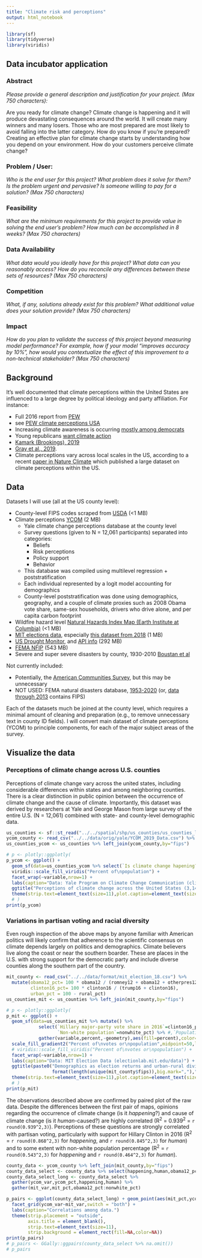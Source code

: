 ```yaml
---
title: "Climate risk and perceptions"
output: html_notebook
---
```


```r
library(sf)
library(tidyverse)
library(viridis)
```

## Data incubator application

### Abstract

*Please provide a general description and justification for your project. (Max 750 characters):*

Are you ready for climate change? Climate change is happening and it will produce devastating consequences around the world. It will create many winners and many losers. Those who are most prepared are most likely to avoid falling into the latter category. How do you know if you're prepared? Creating an effective plan for climate change starts by understanding how you depend on your environment. How do your customers perceive climate change?

### Problem / User:

*Who is the end user for this project? What problem does it solve for them? Is the problem urgent and pervasive? Is someone willing to pay for a solution? (Max 750 characters)*

### Feasibility

*What are the minimum requirements for this project to provide value in solving the end user's problem? How much can be accomplished in 8 weeks? (Max 750 characters)*

### Data Availability

*What data would you ideally have for this project? What data can you reasonably access? How do you reconcile any differences between these sets of resources? (Max 750 characters)*

### Competition

*What, if any, solutions already exist for this problem? What additional value does your solution provide? (Max 750 characters)*

### Impact

*How do you plan to validate the success of this project beyond measuring model performance? For example, how if your model "improves accuracy by 10%", how would you contextualize the effect of this improvement to a non-technical stakeholder? (Max 750 characters)*

## Background

It's well documented that climate perceptions within the United States are influenced to a large degree by political ideology and party affiliation. For instance:

* Full 2016 report from [PEW](https://www.pewresearch.org/science/2016/10/04/public-views-on-climate-change-and-climate-scientists/)
* see [PEW climate perceptions USA](https://www.pewresearch.org/science/2019/11/25/u-s-public-views-on-climate-and-energy/)
* Increasing climate awareness is occurring [mostly among democrats](https://www.pewresearch.org/fact-tank/2019/08/28/u-s-concern-about-climate-change-is-rising-but-mainly-among-democrats/)
* Young republicans [want climate action](https://www.vox.com/2019/11/25/20981768/climate-change-pew-opinion-poll-republicans-ok-boomer)
* [Kamark (Brookings), 2019](https://www.brookings.edu/research/the-challenging-politics-of-climate-change/)
* [Gray et al., 2019](https://www.sciencedirect.com/science/article/pii/S2214629619301227).
* Climate perceptions vary across local scales in the US, according to a recent [paper in Nature Climate](https://www.nature.com/articles/nclimate2583) which published a large dataset on climate perceptions within the US.


## Data

Datasets I will use (all at the US county level):

* County-level FIPS codes scraped from [USDA](https://www.nrcs.usda.gov/wps/portal/nrcs/detail/national/home/?cid=nrcs143_013697) (<1 MB)
* Climate perceptions [YCOM](https://climatecommunication.yale.edu/visualizations-data/ycom-us/) (2 MB)
    + Yale climate change perceptions database at the county level
    + Survey questions (given to N = 12,061 participants) separated into categories:
        + Beliefs
        + Risk perceptions
        + Policy support
        + Behavior
    + This database was compiled using multilevel regression + poststratification
    + Each individual represented by a logit model accounting for demographics
    + County-level poststratification was done using demographics, geography, and a couple of climate proxies such as 2008 Obama vote share, same-sex households, drivers who drive alone, and per capita carbon footprint
* Wildfire hazard level [Natural Hazards Index Map (Earth Institute at Columbia)](https://ncdp.columbia.edu/library/mapsmapping-projects/us-natural-hazards-index/) (<1 MB)
* [MIT elections data](https://electionlab.mit.edu/data), especially [this dataset from 2018](https://github.com/MEDSL/2018-elections-unoffical) (1 MB)
* [US Drought Monitor](https://droughtmonitor.unl.edu/Data/DataDownload/ComprehensiveStatistics.aspx), and [API info](https://droughtmonitor.unl.edu/WebServiceInfo.aspx#comp) (292 MB)
* [FEMA NFIP](https://www.fema.gov/media-library/assets/documents/180374) (543 MB)
* Severe and super severe disasters by county, 1930-2010 [Boustan et al](https://theconversation.com/new-data-set-explores-90-years-of-natural-disasters-in-the-us-78382)

Not currently included:

* Potentially, the [American Communities Survey](https://www.census.gov/acs/www/data/data-tables-and-tools/), but this may be unnecessary
* NOT USED: FEMA natural disasters database, [1953-2020](https://www.fema.gov/openfema-dataset-disaster-declarations-summaries-v1) (or, [data through 2013](https://www.fema.gov/data-sets) contains FIPS)

Each of the datasets much be joined at the county level, which requires a minimal amount of cleaning and preparation (e.g., to remove unnecessary text in county ID fields). I will convert main dataset of climate perceptions (YCOM) to principle components, for each of the major subject areas of the survey.

## Visualize the data

### Perceptions of climate change across U.S. counties

Perceptions of climate change vary across the united states, including considerable differences within states and among neighboring counties. There is a clear distinction in public opinion between the occurrence of climate change and the cause of climate. Importantly, this dataset was derived by researchers at Yale and George Mason from large survey of the entire U.S. (N = 12,061) combined with state- and county-level demographic data.

```r
us_counties <- sf::st_read("../../spatial/shp/us_counties/us_counties_laea.shp")
ycom_county <- read_csv("../../data/orig/yale/YCOM_2019_Data.csv") %>% filter(GeoType=="County") %>% rename(fips=GEOID)
us_counties_ycom <- us_counties %>% left_join(ycom_county,by="fips")

# p <- plotly::ggplotly(
p_ycom <- ggplot() + 
  geom_sf(data=us_counties_ycom %>% select(`Is climate change hapening?`=happening,`Is it caused by humans?`=human) %>% gather(variable,percent,-geometry),aes(fill=percent),color=NA) +
  viridis::scale_fill_viridis("Percent of\npopulation") +
  facet_wrap(~variable,nrow=1) +
  labs(caption="Data: Yale Program on Climate Change Communication (climatecommunication.yale.edu)") +
  ggtitle("Perceptions of climate change across the United States (3,142 counties)") +
  theme(strip.text=element_text(size=11),plot.caption=element_text(size=10))
  # )
print(p_ycom)
```

### Variations in partisan voting and racial diversity

Even rough inspection of the above maps by anyone familiar with American politics will likely confirm that adherence to the scientific consensus on climate depends largely on politics and demographics. Climate believers live along the coast or near the southern boarder. These are places in the U.S. with strong support for the democratic party and include diverse counties along the southern part of the country.

```r
mit_county <- read_csv("../../data/format/mit_election_18.csv") %>% 
  mutate(obama12_pct= 100 * obama12 / (romney12 + obama12 + otherpres12),
         clinton16_pct= 100 * clinton16 / (trump16 + clinton16),
         urban_pct = 100 - rural_pct)
us_counties_mit <- us_counties %>% left_join(mit_county,by="fips")

# p <- plotly::ggplotly(
p_mit <- ggplot() + 
  geom_sf(data=us_counties_mit %>% mutate() %>% 
            select(`Hillary major-party vote share in 2016`=clinton16_pct,
                   `Non-white population`=nonwhite_pct) %>% #,`Population in urban areas`=urban_pct) %>% 
            gather(variable,percent,-geometry),aes(fill=percent),color=NA) +
  scale_fill_gradient2("Percent of\nvotes or\npopulation",midpoint=50,limits=c(0,100)) +
  # viridis::scale_fill_viridis("Percent of\nvotes or\npopulation") +
  facet_wrap(~variable,nrow=1) +
  labs(caption="Data: MIT Election Data (electionlab.mit.edu/data)") +
  ggtitle(paste0("Demographics as election returns and urban-rural divide (",
                 format(length(unique(mit_county$fips)),big.mark=",")," counties)")) +
  theme(strip.text=element_text(size=11),plot.caption=element_text(size=10))
  # )
print(p_mit)
```

The observations described above are confirmed by paired plot of the raw data. Despite the differences between the first pair of maps, opinions regarding the occurrence of climate change (is it *happening*?) and cause of climate change (is it *human*-caused?) are highly correlated (R^2^ = 0.939^2^ = `r round(0.939^2,3)`). Perceptions of these questions are strongly correlated with partisan voting, particularly with support for Hillary Clinton in 2016 (R^2^ = `r round(0.868^2,3)` for *happening*, and `r round(0.845^2,3)` for *human*) and to some extent with non-white population percentage (R^2^ = `r round(0.543^2,3)` for *happening* and `r round(0.464^2,3)` for *human*).

```r
county_data <- ycom_county %>% left_join(mit_county,by="fips")
county_data_select <- county_data %>% select(happening,human,obama12_pct,clinton16_pct,nonwhite_pct)
county_data_select_long <- county_data_select %>% 
  gather(ycom_var,ycom_pct,happening,human) %>% 
  gather(mit_var,mit_pct,obama12_pct:nonwhite_pct)

p_pairs <- ggplot(county_data_select_long) + geom_point(aes(mit_pct,ycom_pct)) +
  facet_grid(ycom_var~mit_var,switch = "both") +
  labs(caption="Correlations among data.")
  theme(strip.placement = "outside",
        axis.title = element_blank(),
        strip.text=element_text(size=11),
        strip.background = element_rect(fill=NA,color=NA))
print(p_pairs)
# p_pairs <- GGally::ggpairs(county_data_select %>% na.omit())
# p_pairs
```




